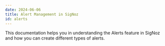 ```yaml
---
date: 2024-06-06
title: Alert Management in SigNoz
id: alerts
---
```


This documentation helps you in understanding the Alerts feature in SigNoz and how you can create different types of alerts.

<DocCardContainer>

<DocCard
    title="Alert Management"
    description="Alerts in SigNoz can help you to define which data to monitor, set thresholds to detect potential problems..."
    href="/docs/userguide/alerts-management"
/>

<DocCard
    title="Setup Alerts Notifications"
    description="You can setup notification channel for sending the generated alerts to other applications. Currently, the following channels are ..."
    href="/docs/setup-alerts-notification"
/>

<DocCard
    title="📄️ Anomaly based alerts"
    description="An Anomaly-based alert in SigNoz allows you to define conditions based on metric data..."
    href="/docs/alerts-management/anomaly-based-alerts"
/>

<DocCard
    title="📄️ Metrics based alerts"
    description="A Metric-based alert in SigNoz allows you to define conditions based on metric data..."
    href="/docs/alerts-management/metrics-based-alerts"
/>


<DocCard
    title="📄️ Log based alerts"
    description="A Log-based alert allows you to define conditions based on log data,..."
    href="/docs/alerts-management/log-based-alerts"
/>

<DocCard
    title="📄️ Trace based alerts"
    description="A Trace-based alert in SigNoz allows you to define conditions based on trace data..."
    href="/docs/alerts-management/trace-based-alerts"
/>


<DocCard
    title="📄️ Exceptions based alerts"
    description="An Exceptions-based alert in SigNoz allows you to define conditions..."
    href="/docs/alerts-management/exceptions-based-alerts"
/>

<DocCard
    title="📄️ Planned Maintenance"
    description="Planned Maintenance in SigNoz allows you to schedule maintenance windows for your application..."
    href="/docs/alerts-management/planned-maintenance"
/>




</DocCardContainer>